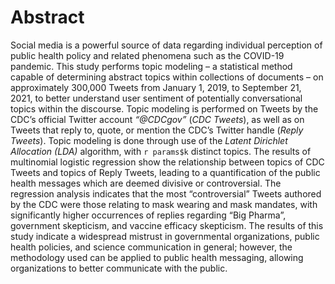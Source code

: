 # Abstract {-}

Social media is a powerful source of data regarding individual perception of public health policy and related phenomena such as the COVID-19 pandemic. This study performs topic modeling -- a statistical method capable of determining abstract topics within collections of documents -- on approximately 300,000 Tweets from January 1, 2019, to September 21, 2021, to better understand user sentiment of potentially conversational topics within the discourse. Topic modeling is performed on Tweets by the CDC's official Twitter account *"\@CDCgov"* (*CDC Tweets*), as well as on Tweets that reply to, quote, or mention the CDC's Twitter handle (*Reply Tweets*). Topic modeling is done through use of the *Latent Dirichlet Allocation (LDA)* algorithm, with `r params$k` distinct topics. The results of multinomial logistic regression show the relationship between topics of CDC Tweets and topics of Reply Tweets, leading to a quantification of the public health messages which are deemed divisive or controversial. The regression analysis indicates that the most "controversial" Tweets authored by the CDC were those relating to mask wearing and mask mandates, with significantly higher occurrences of replies regarding "Big Pharma", government skepticism, and vaccine efficacy skepticism. The results of this study indicate a widespread mistrust in governmental organizations, public health policies, and science communication in general; however, the methodology used can be applied to public health messaging, allowing organizations to better communicate with the public.
